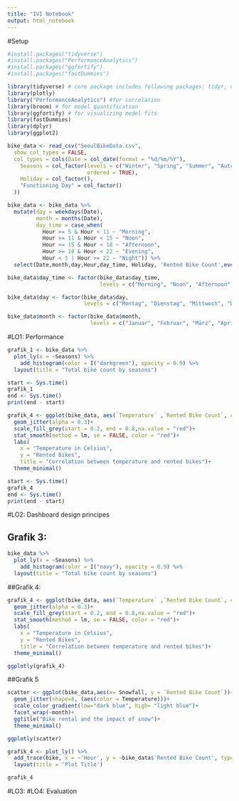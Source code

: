 ```yaml
---
title: "IVI Notebook"
output: html_notebook
---
```

#Setup
```r
#install.packages("tidyverse")
#install.packages("PerformanceAnalytics")
#install.packages("ggfortify")
#install.packages("fastDummies")

library(tidyverse) # core package includes following packages: tidyr, dplyr, ggplot2, readr, purrr, tibble, stringr, forcats
library(plotly)
library("PerformanceAnalytics") #for correlation
library(broom) # for model quantification
library(ggfortify) # for visualizing model fits
library(fastDummies)
library(dplyr)
library(ggplot2)
```

```r
bike_data <- read_csv("SeoulBikeData.csv",
  show_col_types = FALSE,
  col_types = cols(Date = col_date(format = "%d/%m/%Y"),
    Seasons = col_factor(levels = c("Winter", "Spring", "Summer", "Autumn"),
                         ordered = TRUE),
    Holiday = col_factor(),
    "Functioning Day" = col_factor()
  ))
```

```r
bike_data <- bike_data %>%
  mutate(day = weekdays(Date), 
         month = months(Date),
         day_time = case_when(
           Hour >= 5 & Hour < 11 ~ "Morning",
           Hour >= 11 & Hour < 15 ~ "Noon",
           Hour >= 15 & Hour < 18 ~ "Afternoon",
           Hour >= 18 & Hour < 22 ~ "Evening",
           Hour < 5 | Hour >= 22 ~ "Night")) %>%
  select(Date,month,day,Hour,day_time, Holiday, 'Rented Bike Count',everything())
```

```r
bike_data$day_time <- factor(bike_data$day_time,
                             levels = c("Morning", "Noon", "Afternoon", "Evening", "Night"),ordered = TRUE)

bike_data$day <- factor(bike_data$day, 
                        levels = c("Montag", "Dienstag", "Mittwoch", "Donnerstag", "Freitag", "Samstag", "Sonntag" ))

bike_data$month <- factor(bike_data$month, 
                          levels = c("Januar", "Februar", "März", "April", "Mai", "Juni", "Juli", "August", "September", "Oktober","November", "Dezember"))
```

#LO1: Performance
```r
grafik_1 <- bike_data %>%
  plot_ly(x = ~Seasons) %>%
	add_histogram(color = I("darkgreen"), opacity = 0.9) %>%
  layout(title = "Total bike count by seasons")
```

```r
start <- Sys.time()
grafik_1
end <- Sys.time()
print(end - start)
```
```r
grafik_4 <- ggplot(bike_data, aes(`Temperature` ,`Rented Bike Count`, color = `Seasons`))+
  geom_jitter(alpha = 0.3)+
  scale_fill_grey(start = 0.2, end = 0.8,na.value = "red")+
  stat_smooth(method = lm, se = FALSE, color = "red")+
  labs(
    x = "Temperature in Celsius",
    y = "Rented Bikes",
    title = "Correlation between temperature and rented bikes")+
  theme_minimal()
```

```r
start <- Sys.time()
grafik_4
end <- Sys.time()
print(end - start)
```

#LO2: Dashboard design principes

## Grafik 3: 
```r
bike_data %>%
  plot_ly(x = ~Seasons) %>%
	add_histogram(color = I("navy"), opacity = 0.9) %>%
  layout(title = "Total bike count by seasons")
```

##Grafik 4: 
```r
grafik_4 <- ggplot(bike_data, aes(`Temperature` ,`Rented Bike Count`, color = `Seasons`))+
  geom_jitter(alpha = 0.3)+
  scale_fill_grey(start = 0.2, end = 0.8,na.value = "red")+
  stat_smooth(method = lm, se = FALSE, color = "red")+
  labs(
    x = "Temperature in Celsius",
    y = "Rented Bikes",
    title = "Correlation between temperature and rented bikes")+
  theme_minimal()
```

```r
ggplotly(grafik_4)
```
##Grafik 5
```r
scatter <- ggplot(bike_data,aes(x= Snowfall, y = `Rented Bike Count`))+
  geom_jitter(shape=8, (aes(color = Temperature)))+
  scale_color_gradient(low="dark blue", high= "light blue")+
  facet_wrap(~month)+
  ggtitle("Bike rental and the impact of snow")+
  theme_minimal()
```

```r
ggplotly(scatter)
```


```r
grafik_4 <- plot_ly() %>%
  add_trace(bike, x = ~'Hour', y = ~bike_data$'Rented Bike Count', type = 'scatter', mode = 'lines+markers', name = 'Name of Trace 1') %>%
  layout(title = 'Plot Title')

grafik_4
```

#LO3:
#LO4: Evaluation
